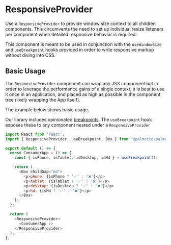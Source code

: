 
<Meta title="Providers/ResponsiveProvider/Codesandbox" />

# ResponsiveProvider

Use a `ResponsiveProvider` to provide window size context to all children components. This circumvents the need
to set up individual resize listeners per component when detailed responsive behavior is required.

This component is meant to be used in conjunction with the `useWindowSize` and `useBreakpoint` hooks provided in order to write responsive
markup without diving into CSS.

## Basic Usage

The `ResponsiveProvider` component can wrap any JSX component but in order to leverage the performance gains of a single context,
it is best to use it once in an application, and placed as high as possible in the component tree (likely wrapping the App itself).

The example below shows basic usage.

Our library includes opinionated [breakpoints](?path=/story/design-tokens-design-tokens--page#breakpoints). The `useBreakpoint` hook exposes
these to any component nested under a `ResponsiveProvider`

```js codesandbox=palmetto-components
import React from 'react';
import { ResponsiveProvider, useBreakpoint, Box } from '@palmetto/palmetto-components';

export default () => {
  const ConsumerApp = () => {
    const { isPhone, isTablet, isDesktop, isHd } = useBreakpoint();

    return (
      <Box childGap="md">
        <p>phone: {isPhone ? '✅' : '❌'}</p>
        <p>tablet: {isTablet ? '✅' : '❌'}</p>
        <p>desktop: {isDesktop ? '✅' : '❌'}</p>
        <p>hd: {isHd ? '✅' : '❌'}</p>
      </Box>
    );
  };

  return (
    <ResponsiveProvider>
      <ConsumerApp />
    </ResponsiveProvider>
  );
};
```
